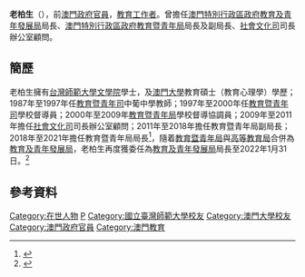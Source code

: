 {{Infobox_officeholder
| name = 老柏生<br />{{lang|pt|Lou Pak Sang}}
| image name = 
| sex = 男
| now = [[file:DSEDJ_logo.png|20px]] [[澳門|澳門]][[教育及青年發展局|教育及青年發展局局長]]
| term_start = 2021年2月1日
| term_end = 2022年1月31日
| chief-executive = [[賀一誠|賀一誠]]
| 1blankname = 社會文化司司長
| 1namedata = [[歐陽瑜|歐陽瑜]]
| predecessor = 首任
| successor = [[龔志明|龔志明]]
| office1 = [[file:DSEJ_logo_(no_text).svg|20px]] [[澳門|澳門]][[教育暨青年局|教育暨青年局局長]]
| term_start1 = 2018年2月7日
| term_end1 = 2021年2月1日
| predecessor1 = [[梁勵|梁勵]]
| successor1 = 末任
| office2 = [[file:DSEJ_logo_(no_text).svg|20px]] [[澳門|澳門]][[教育暨青年局|教育暨青年局副局長]]
| term_start2 = 2011年
| term_end2 = 2018年2月7日
| predecessor2 = [[梁勵|梁勵]]
| successor2 = 龔志明
| different name = 
| Native place = 
| date of birth = 
| date of death = 
| place of birth = 
| party = 
| place of death = 
| religion = 
| spouse = 
| relatives = 
| educate = *[[台灣師範大學|台灣師範大學]]文學院學士
*[[澳門大學|澳門大學]]教育碩士（教育心理學）
| past = *教育暨青年司中葡中學教師（1987年－1997年）
*教育暨青年司學校督導員（1997年－2000年）
*教育暨青年局學校督導協調員（2000年－2009年）
*社會文化司司長辦公室顧問（2009年－2011年）
*教育暨青年局副局長（2011年－2018年）
*教育暨青年局局長（2018年－2021年）
| awards = 
| nation = 
| nationality = {{CNMO}}
}}

'''老柏生'''（{{lang-pt|'''Lou Pak Sang'''}}），前[[澳門政府|澳門政府]][[官員|官員]]，[[教育工作者|教育工作者]]。曾擔任[[澳門特別行政區政府|澳門特別行政區政府]][[教育及青年發展局|教育及青年發展局]]局長、[[澳門特別行政區政府|澳門特別行政區政府]][[教育暨青年局|教育暨青年局]]局長及副局長、[[社會文化司|社會文化司]]司長辦公室顧問。

==簡歷==
老柏生擁有[[台灣師範大學|台灣師範大學]][[國立臺灣師範大學文學院|文學院]]學士，及[[澳門大學|澳門大學]]教育碩士（教育心理學）學歷；1987年至1997年任[[教育暨青年司|教育暨青年司]]中葡中學教師；1997年至2000年任[[教育暨青年司|教育暨青年司]]學校督導員；2000年至2009年[[教育暨青年局|教育暨青年局]]學校督導協調員；2009年至2011年擔任[[社會文化司|社會文化司]]司長辦公室顧問；2011年至2018年擔任教育暨青年局副局長；2018年至2021年擔任教育暨青年局局長<ref>{{cite news |title=老柏生下月7日起任教青局局長 |url=https://www.exmoo.com/article/53144.html |accessdate=2021-02-01 |work=力報 |date=2018-01-31 |archive-date=2018-11-21 |archive-url=https://web.archive.org/web/20181121165206/http://www.exmoo.com/article/53144.html |dead-url=no }}</ref>，隨着[[教育暨青年局|教育暨青年局]]與[[高等教育局|高等教育局]]合併為[[教育及青年發展局|教育及青年發展局]]，老柏生再度獲委任為[[教育及青年發展局|教育及青年發展局]]局長至2022年1月31日。<ref>{{cite news|title=教育及青年發展局下月成立老柏生獲任局長|url=http://macautodaynews.com/home/index/detail/id/822.html|work=澳門新報|accessdate=2021-02-01|date=2021-01-28|archive-date=2021-02-05|archive-url=https://web.archive.org/web/20210205093849/http://macautodaynews.com/home/index/detail/id/822.html|dead-url=no}}</ref>

==參考資料==
{{reflist}}

{{DEFAULTSORT:Lou}}
[[Category:在世人物|Category:在世人物]]
[[Category:老姓|P]]
[[Category:國立臺灣師範大學校友|Category:國立臺灣師範大學校友]]
[[Category:澳門大學校友|Category:澳門大學校友]]
[[Category:澳門政府官員|Category:澳門政府官員]]
[[Category:澳門教育|Category:澳門教育]]